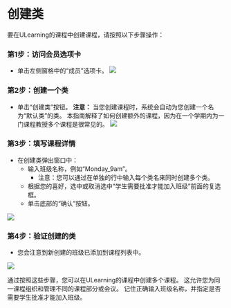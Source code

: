 
# 创建类 
 
 要在ULearning的课程中创建课程，请按照以下步骤操作： 
 
 ### 第1步：访问会员选项卡 
 - 单击左侧窗格中的“成员”选项卡。 
 ![](/img/utest/teacher/appendix05.png)
 
 ### 第2步：创建一个类 
 - 单击“创建类”按钮。 
 **注意：** 当您创建课程时，系统会自动为您创建一个名为“默认类”的类。 本指南解释了如何创建额外的课程，因为在一个学期内为一门课程教授多个课程是很常见的。 
![](/img/utest/teacher/appendix06.png)
 
 ### 第3步：填写课程详情 
 - 在创建类弹出窗口中： 
     - 输入班级名称，例如“Monday_9am”。 
         - 注意：您可以通过在单独的行中输入每个类名来同时创建多个类。 
     - 根据您的喜好，选中或取消选中“学生需要批准才能加入班级”前面的复选框。 
     - 单击底部的“确认”按钮。 

 ![](/img/utest/teacher/appendix07.png)

 ### 第4步：验证创建的类 
 - 您会注意到新创建的班级已添加到课程列表中。

 ![](/img/utest/teacher/appendix08.png)

 通过按照这些步骤，您可以在ULearning的课程中创建多个课程。 这允许您为同一课程组织和管理不同的课程部分或会议。 记住正确输入班级名称，并指定是否需要学生批准才能加入班级。
